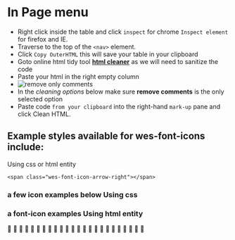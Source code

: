 
<Meta title="in page menu" />

# In Page menu

- Right click inside the table and click `inspect` for chrome `Inspect element` for firefox and IE.
- Traverse to the top of the `<nav>` element.
- Click `Copy OuterHTML` this will save your table in your clipboard
- Goto online html tidy tool **[html cleaner](https://html-cleaner.com/)** as we will need to sanitize the code
- Paste your html in the right empty column
- ![remove only comments](/assets/images/clean-html.png)
- In the _cleaning options_ below make sure **remove comments** is the only selected option
- Paste code `from your clipboard` into the right-hand `mark-up` pane and click Clean HTML.

## Example styles available for wes-font-icons include:

Using css or html entity

```
<span class="wes-font-icon-arrow-right"></span>
```

### a few icon examples below Using css

<Preview>
  <div class="d-flex flex-wrap justify-content-between">
    <span class="wes-font-icon-legal"></span>
    <span class="wes-font-icon-briefcase"></span>
    <span class="wes-font-icon-gp"></span>
    <span class="wes-font-icon-education"></span>
    <span class="wes-font-icon-web-link"></span>
    <span class="wes-font-icon-sheet"></span>
    <span class="wes-font-icon-user"></span>
    <span class="wes-font-icon-arrow-right"></span>
    <span class="wes-font-icon-alert"></span>
    <span class="wes-font-icon-chat"></span>
    <span class="wes-font-icon-plus"></span>
    <span class="wes-font-icon-minus"></span>
    <span class="wes-font-icon-close"></span>
    <span class="wes-font-icon-tick"></span>
    <span class="wes-font-icon-chevron-left"></span>
    <span class="wes-font-icon-chevron-up"></span>
    <span class="wes-font-icon-chevron-down"></span>
    <span class="wes-font-icon-link"></span>
    <span class="wes-font-icon-clock"></span>
    <span class="wes-font-icon-search"></span>
    <span class="wes-font-icon-menu"></span>
    <span class="wes-font-icon-medical"></span>
    <span class="wes-font-icon-dental"></span>
  </div>
</Preview>

### a font-icon examples Using html entity

<Preview>
  <div class="d-flex flex-wrap justify-content-between">
    <span class="wes-font-icon">&#xe914;</span>
    <span class="wes-font-icon">&#xe915;</span>
    <span class="wes-font-icon">&#xe916;</span>
    <span class="wes-font-icon">&#xe917;</span>
    <span class="wes-font-icon">&#xe912;</span>
    <span class="wes-font-icon">&#xe913;</span>
    <span class="wes-font-icon">&#xe900;</span>
    <span class="wes-font-icon">&#xe901;</span>
    <span class="wes-font-icon">&#xe902;</span>
    <span class="wes-font-icon">&#xe903;</span>
    <span class="wes-font-icon">&#xe904;</span>
    <span class="wes-font-icon">&#xe905;</span>
    <span class="wes-font-icon">&#xe906;</span>
    <span class="wes-font-icon">&#xe907;</span>
    <span class="wes-font-icon">&#xe908;</span>
    <span class="wes-font-icon">&#xe909;</span>
    <span class="wes-font-icon">&#xe90a;</span>
    <span class="wes-font-icon">&#xe90b;</span>
    <span class="wes-font-icon">&#xe90c;</span>
    <span class="wes-font-icon">&#xe90d;</span>
    <span class="wes-font-icon">&#xe90e;</span>
    <span class="wes-font-icon">&#xe90f;</span>
    <span class="wes-font-icon">&#xe910;</span>
    <span class="wes-font-icon">&#xe911;</span>
  </div>
</Preview>
